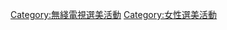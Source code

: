 {{Catnav|頁面分類|...|競賽|選美活動|香港選美活動}}
{{Catnav|頁面分類|...|香港電視台|無綫電視|無綫電視節目}}
{{Catmore|香港小姐競選}}


[[Category:無綫電視選美活動|Category:無綫電視選美活動]]
[[Category:女性選美活動|Category:女性選美活動]]